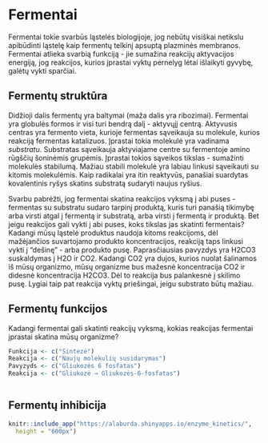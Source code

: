# Fermentai

Fermentai tokie svarbūs ląstelės biologijoje, jog nebūtų visiškai netikslu apibūdinti ląstelę kaip fermentų telkinį apsuptą plazminės membranos. Fermentai atlieka svarbią funkciją - jie sumažina reakcijų aktyvacijos energiją, jog reakcijos, kurios įprastai vyktų pernelyg lėtai išlaikyti gyvybę, galėtų vykti sparčiai.

## Fermentų struktūra

Didžioji dalis fermentų yra baltymai (maža dalis yra ribozimai). Fermentai yra globulės formos ir visi turi bendrą dalį - aktyvųjį centrą. Aktyvusis centras yra fermento vieta, kurioje fermentas sąveikauja su molekule, kurios reakciją fermentas katalizuos. Įprastai tokia molekulė yra vadinama *substratu*. Substratas sąveikauja aktyviajame centre su fermentoje amino rūgščių šoninėmis grupėmis. Įprastai tokios sąveikos tikslas - sumažinti molekulės stabilumą. Mažiau stabili molekulė yra labiau linkusi sąveikauti su kitomis molekulėmis. Kaip radikalai yra itin reaktyvūs, panašiai suardytas kovalentinis ryšys skatins substratą sudaryti naujus ryšius.

Svarbu pabrėžti, jog fermentai skatina reakcijos vyksmą į abi puses - fermentas su substratu sudaro tarpinį produktą, kuris turi panašią tikimybę arba virsti atgal į fermentą ir substratą, arba virsti į fermentą ir produktą. Bet jeigu reakcijos gali vykti į abi puses, koks tikslas jas skatinti fermentais? Kadangi mūsų ląstelė produktus naudoja kitoms reakcijoms, dėl mažėjančios suvartojamo produkto koncentracijos, reakciją taps linkusi vykti į "dešinę" - arba produkto pusę. Paprasčiausias pavyzdys yra H2CO3 suskaldymas į H2O ir CO2. Kadangi CO2 yra dujos, kurios nuolat šalinamos iš mūsų organizmo, mūsų organizme bus mažesnė koncentracija CO2 ir didesnė koncentracija H2CO3. Dėl to reakcija bus palankesnė į skilimo pusę. Lygiai taip pat reakcija vyktų priešingai, jeigu substrato būtų mažiau.

## Fermentų funkcijos

Kadangi fermentai gali skatinti reakcijų vyksmą, kokias reakcijas fermentai įprastai skatina mūsų organizme?

```r

Funkcija <- c("Sintezė")
Reakcija <- c("Naujų molekulių susidarymas")
Pavyzyds <- c("Gliukozės 6 fosfatas")
Reakcija <- c("Gliukozė → Gliukozės-6-fosfatas")



```



## Fermentų inhibicija

```r

knitr::include_app("https://alaburda.shinyapps.io/enzyme_kinetics/", 
  height = "600px")


```





